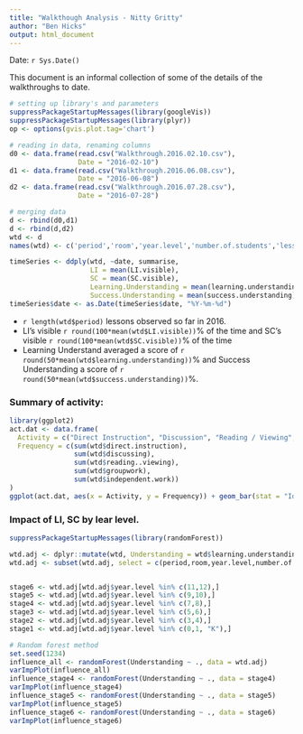 ```yaml
---
title: "Walkthough Analysis - Nitty Gritty"
author: "Ben Hicks"
output: html_document
---
```


Date: `r Sys.Date()`

This document is an informal collection of some of the details of the walkthroughs to date. 



```r
# setting up library's and parameters
suppressPackageStartupMessages(library(googleVis))
suppressPackageStartupMessages(library(plyr))
op <- options(gvis.plot.tag='chart')

# reading in data, renaming columns
d0 <- data.frame(read.csv("Walkthrough.2016.02.10.csv"), 
                 Date = "2016-02-10")
d1 <- data.frame(read.csv("Walkthrough.2016.06.08.csv"),
                 Date = "2016-06-08")
d2 <- data.frame(read.csv("Walkthrough.2016.07.28.csv"),
                 Date = "2016-07-28")

# merging data
d <- rbind(d0,d1)
d <- rbind(d,d2)
wtd <- d
names(wtd) <- c('period','room','year.level','number.of.students','lesson.time','direct.instruction','discussing','reading..viewing','groupwork','independent.work','LI.visible','SC.visible','learning.understanding','success.understanding','date')

timeSeries <- ddply(wtd, ~date, summarise,
                    LI = mean(LI.visible),
                    SC = mean(SC.visible),
                    Learning.Understanding = mean(learning.understanding),
                    Success.Understanding = mean(success.understanding))
timeSeries$date <- as.Date(timeSeries$date, "%Y-%m-%d")
```

* `r length(wtd$period)` lessons observed so far in 2016.
* LI's visible `r round(100*mean(wtd$LI.visible))`% of the time and SC's visible `r round(100*mean(wtd$SC.visible))`% of the time
* Learning Understand averaged a score of `r round(50*mean(wtd$learning.understanding))`% and Success Understanding a score of `r round(50*mean(wtd$success.understanding))`%.

### Summary of activity:

``` r
library(ggplot2)
act.dat <- data.frame(
  Activity = c("Direct Instruction", "Discussion", "Reading / Viewing", "Group Work", "Independent Work"),
  Frequency = c(sum(wtd$direct.instruction),
                sum(wtd$discussing),
                sum(wtd$reading..viewing), 
                sum(wtd$groupwork), 
                sum(wtd$independent.work))
)
ggplot(act.dat, aes(x = Activity, y = Frequency)) + geom_bar(stat = "Identity")

```

### Impact of LI, SC by lear level.

``` r
suppressPackageStartupMessages(library(randomForest))

wtd.adj <- dplyr::mutate(wtd, Understanding = wtd$learning.understanding + wtd$success.understanding)
wtd.adj <- subset(wtd.adj, select = c(period,room,year.level,number.of.students,lesson.time,direct.instruction,discussing, reading..viewing, groupwork, independent.work, LI.visible, SC.visible, date, Understanding))


stage6 <- wtd.adj[wtd.adj$year.level %in% c(11,12),]
stage5 <- wtd.adj[wtd.adj$year.level %in% c(9,10),]
stage4 <- wtd.adj[wtd.adj$year.level %in% c(7,8),]
stage3 <- wtd.adj[wtd.adj$year.level %in% c(5,6),]
stage2 <- wtd.adj[wtd.adj$year.level %in% c(3,4),]
stage1 <- wtd.adj[wtd.adj$year.level %in% c(0,1, "K"),]

# Random forest method
set.seed(1234)
influence_all <- randomForest(Understanding ~ ., data = wtd.adj)
varImpPlot(influence_all)
influence_stage4 <- randomForest(Understanding ~ ., data = stage4)
varImpPlot(influence_stage4)
influence_stage5 <- randomForest(Understanding ~ ., data = stage5)
varImpPlot(influence_stage5)
influence_stage6 <- randomForest(Understanding ~ ., data = stage6)
varImpPlot(influence_stage6)

```


